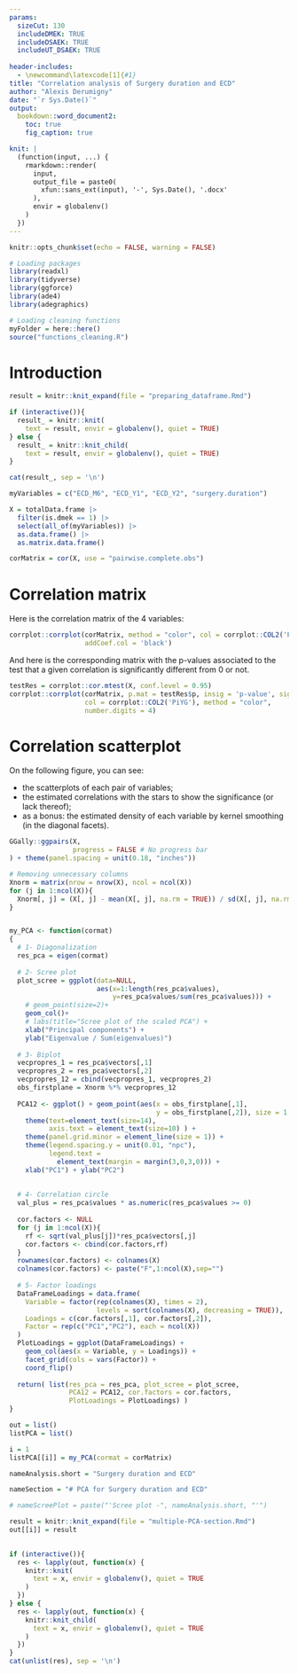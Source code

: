 ```yaml
---
params:
  sizeCut: 130
  includeDMEK: TRUE
  includeDSAEK: TRUE
  includeUT_DSAEK: TRUE
  
header-includes:
  - \newcommand\latexcode[1]{#1}
title: "Correlation analysis of Surgery duration and ECD"
author: "Alexis Derumigny"
date: "`r Sys.Date()`"
output: 
  bookdown::word_document2:
    toc: true
    fig_caption: true

knit: |
  (function(input, ...) {
    rmarkdown::render(
      input,
      output_file = paste0(
        xfun::sans_ext(input), '-', Sys.Date(), '.docx'
      ),
      envir = globalenv()
    )
  })
---
```


```r
knitr::opts_chunk$set(echo = FALSE, warning = FALSE)

# Loading packages
library(readxl)
library(tidyverse)
library(ggforce)
library(ade4)
library(adegraphics)

# Loading cleaning functions
myFolder = here::here()
source("functions_cleaning.R")
```

# Introduction

```r
result = knitr::knit_expand(file = "preparing_dataframe.Rmd")

if (interactive()){
  result_ = knitr::knit(
    text = result, envir = globalenv(), quiet = TRUE)
} else {
  result_ = knitr::knit_child(
    text = result, envir = globalenv(), quiet = TRUE)
}

cat(result_, sep = '\n')
```


```r
myVariables = c("ECD_M6", "ECD_Y1", "ECD_Y2", "surgery.duration")

X = totalData.frame |>
  filter(is.dmek == 1) |>
  select(all_of(myVariables)) |>
  as.data.frame() |>
  as.matrix.data.frame()

corMatrix = cor(X, use = "pairwise.complete.obs")
```


# Correlation matrix

Here is the correlation matrix of the 4 variables:

```r
corrplot::corrplot(corMatrix, method = "color", col = corrplot::COL2('PiYG'), 
                   addCoef.col = 'black')
```


And here is the corresponding matrix with the p-values associated to the test
that a given correlation is significantly different from 0 or not.

```r
testRes = corrplot::cor.mtest(X, conf.level = 0.95)
corrplot::corrplot(corMatrix, p.mat = testRes$p, insig = 'p-value', sig.level = -1, 
                   col = corrplot::COL2('PiYG'), method = "color",
                   number.digits = 4)
```


# Correlation scatterplot


On the following figure, you can see:

- the scatterplots of each pair of variables;
- the estimated correlations with the stars to show the significance (or lack thereof);
- as a bonus: the estimated density of each variable by kernel smoothing
(in the diagonal facets).

```r
GGally::ggpairs(X,
                progress = FALSE # No progress bar
) + theme(panel.spacing = unit(0.18, "inches"))
```



```r
# Removing unnecessary columns
Xnorm = matrix(nrow = nrow(X), ncol = ncol(X))
for (j in 1:ncol(X)){
  Xnorm[, j] = (X[, j] - mean(X[, j], na.rm = TRUE)) / sd(X[, j], na.rm = TRUE)
}


my_PCA <- function(cormat)
{
  # 1- Diagonalization
  res_pca = eigen(cormat)
  
  # 2- Scree plot
  plot_scree = ggplot(data=NULL,
                      aes(x=1:length(res_pca$values),
                          y=res_pca$values/sum(res_pca$values))) +
    # geom_point(size=2)+
    geom_col()+
    # labs(title="Scree plot of the scaled PCA") +
    xlab("Principal components") +
    ylab("Eigenvalue / Sum(eigenvalues)")
  
  # 3- Biplot 
  vecpropres_1 = res_pca$vectors[,1]
  vecpropres_2 = res_pca$vectors[,2]
  vecpropres_12 = cbind(vecpropres_1, vecpropres_2)
  obs_firstplane = Xnorm %*% vecpropres_12
  
  PCA12 <- ggplot() + geom_point(aes(x = obs_firstplane[,1],
                                     y = obs_firstplane[,2]), size = 1.5) +
    theme(text=element_text(size=14),
          axis.text = element_text(size=10) ) +
    theme(panel.grid.minor = element_line(size = 1)) +
    theme(legend.spacing.y = unit(0.01, "npc"),
          legend.text =
            element_text(margin = margin(3,0,3,0))) +
    xlab("PC1") + ylab("PC2")
  
  
  # 4- Correlation circle
  val_plus = res_pca$values * as.numeric(res_pca$values >= 0)
  
  cor.factors <- NULL
  for (j in 1:ncol(X)){
    rf <- sqrt(val_plus[j])*res_pca$vectors[,j]
    cor.factors <- cbind(cor.factors,rf)
  }
  rownames(cor.factors) <- colnames(X)
  colnames(cor.factors) <- paste("F",1:ncol(X),sep="")
  
  # 5- Factor loadings
  DataFrameLoadings = data.frame(
    Variable = factor(rep(colnames(X), times = 2),
                      levels = sort(colnames(X), decreasing = TRUE)),
    Loadings = c(cor.factors[,1], cor.factors[,2]),
    Factor = rep(c("PC1","PC2"), each = ncol(X))
  )
  PlotLoadings = ggplot(DataFrameLoadings) +
    geom_col(aes(x = Variable, y = Loadings)) +
    facet_grid(cols = vars(Factor)) +
    coord_flip()
  
  return( list(res_pca = res_pca, plot_scree = plot_scree, 
               PCA12 = PCA12, cor.factors = cor.factors,
               PlotLoadings = PlotLoadings) )
}
```



```r
out = list()
listPCA = list()

i = 1
listPCA[[i]] = my_PCA(cormat = corMatrix)

nameAnalysis.short = "Surgery duration and ECD"

nameSection = "# PCA for Surgery duration and ECD"

# nameScreePlot = paste("'Scree plot -", nameAnalysis.short, "'")

result = knitr::knit_expand(file = "multiple-PCA-section.Rmd")
out[[i]] = result
  

if (interactive()){
  res <- lapply(out, function(x) {
    knitr::knit(
      text = x, envir = globalenv(), quiet = TRUE
    )
  })
} else {
  res <- lapply(out, function(x) {
    knitr::knit_child(
      text = x, envir = globalenv(), quiet = TRUE
    )
  })
}
cat(unlist(res), sep = '\n')
```


